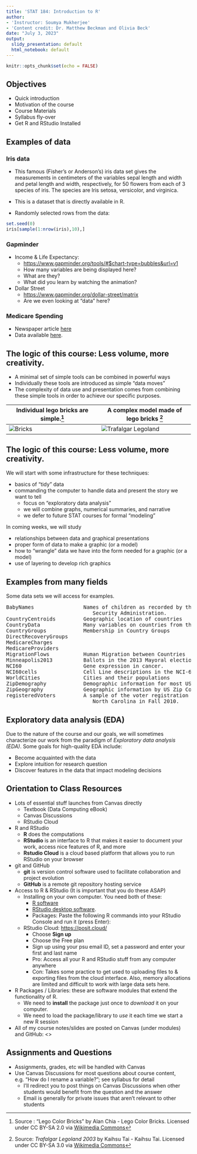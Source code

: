 ```yaml
---
title: 'STAT 184: Introduction to R'
author:
- 'Instructor: Soumya Mukherjee'
- 'Content credit: Dr. Matthew Beckman and Olivia Beck'
date: "July 3, 2023"
output:
  slidy_presentation: default
  html_notebook: default
---
```


```r
knitr::opts_chunk$set(echo = FALSE)
```

## Objectives 

- Quick introduction
- Motivation of the course
- Course Materials
- Syllabus fly-over
- Get R and RStudio Installed



## Examples of data

### Iris data

- This famous (Fisher's or Anderson's) iris data set gives the measurements in centimeters of the variables sepal length and width and petal length and width, respectively, for 50 flowers from each of 3 species of iris. The species are Iris setosa, versicolor, and virginica.

- This is a dataset that is directly available in R.

- Randomly selected rows from the data:
```r
set.seed(0)
iris[sample(1:nrow(iris),10),]
```


### Gapminder

- Income & Life Expectancy:  
    - <https://www.gapminder.org/tools/#$chart-type=bubbles&url=v1>  
    - How many variables are being displayed here?
    - What are they?
    - What did you learn by watching the animation?
- Dollar Street 
    - <https://www.gapminder.org/dollar-street/matrix>
    - Are we even looking at "data" here?


### Medicare Spending

- Newspaper article [here](http://www.nytimes.com/2013/05/08/business/hospital-billing-varies-wildly-us-data-shows.html)
- Data available [here](http://www.cms.gov/Research-Statistics-Data-and-Systems/Statistics-Trends-and-Reports/Medicare-Provider-Charge-Data/index.html).


## The logic of this course: Less volume, more creativity.

- A minimal set of simple tools can be combined in powerful ways
- Individually these tools are introduced as simple "data moves" 
- The complexity of data use and presentation comes from combining these simple tools in order to achieve our specific purposes.

Individual lego bricks are simple.^[Source : "Lego Color Bricks" by Alan Chia - Lego Color Bricks. Licensed under CC BY-SA 2.0 via [Wikimedia Commons](http://commons.wikimedia.org/wiki/File:Lego_Color_Bricks.jpg#mediaviewer/File:Lego_Color_Bricks.jpg)]  | A complex model made of lego bricks ^[Source: *Trafalgar Legoland 2003* by Kaihsu Tai - Kaihsu Tai. Licensed under CC BY-SA 3.0 via [Wikimedia Commons](http://commons.wikimedia.org/wiki/File:Trafalgar_Legoland_2003.jpg#mediaviewer/File:Trafalgar_Legoland_2003.jpg)]|
----------------------------- | -----------------------------  |
![Bricks](Lego_Color_Bricks.jpg)| ![Trafalgar Legoland](Trafalgar_Legoland_2003.jpg) |



## The logic of this course: Less volume, more creativity.

We will start with some infrastructure for these techniques:

- basics of "tidy" data
- commanding the computer to handle data and present the story we want to tell
    - focus on "exploratory data analysis"
    - we will combine graphs, numerical summaries, and narrative
    - we defer to future STAT courses for formal "modeling"

In coming weeks, we will study

- relationships between data and graphical presentations
- proper form of data to make a graphic (or a model) 
- how to "wrangle" data we have into the form needed for a graphic (or a model)
- use of layering to develop rich graphics 



## Examples from many fields

Some data sets we will access for examples.

<pre>
BabyNames                Names of children as recorded by the US Social
                            Security Administration.
CountryCentroids         Geographic location of countries
CountryData              Many variables on countries from the 2014 CIA factbook.
CountryGroups            Membership in Country Groups
DirectRecoveryGroups     
MedicareCharges          
MedicareProviders        
MigrationFlows           Human Migration between Countries
Minneapolis2013          Ballots in the 2013 Mayoral election in Minneapolis
NCI60                    Gene expression in cancer.
NCI60cells               Cell Line descriptions in the NCI-60 dataset
WorldCities              Cities and their populations
ZipDemography            Demographic information for most US ZIP Codes (Postal Codes)
ZipGeography             Geographic information by US Zip Codes (Postal Codes)
registeredVoters         A sample of the voter registration list for Wake County, 
                            North Carolina in Fall 2010.
</pre>



## Exploratory data analysis (EDA)

Due to the nature of the course and our goals, we will sometimes characterize our work from the paradigm of *Exploratory data analysis (EDA)*.  Some goals for high-quality EDA include:

- Become acquainted with the data 
- Explore intuition for research question 
- Discover features in the data that impact modeling decisions 



## Orientation to Class Resources

- Lots of essential stuff launches from Canvas directly
    - Textbook (Data Computing eBook)
    - Canvas Discussions
    - RStudio Cloud

- R and RStudio 
    - **R** does the computations
    - **RStudio** is an interface to R that makes it easier to document your work, access nice features of R, and more
    - **Rstudio Cloud** is a cloud based platform that allows you to run RStudio on your browser

- git and GitHub
    - **git** is version control software used to facilitate collaboration and project evolution
    - **GitHub** is a remote git repository hosting service

- Access to R & RStudio (It is important that you do these ASAP)
    - Installing on your own computer.  You need both of these:
        - [R software](http://cran.rstudio.com/)
        - [RStudio desktop software](http://www.rstudio.com/products/rstudio/download/preview/).
        - Packages: Paste the following R commands into your RStudio Console and run it (press Enter):
    - RStudio Cloud: [https://posit.cloud/](https://posit.cloud/)
        - Choose **Sign up**
        - Choose the Free plan
        - Sign up using your psu email ID, set a password and enter your first and last name
        - Pro: Access all your R and RStudio stuff from any computer anywhere
        - Con: Takes some practice to get used to uploading files to & exporting files from the cloud interface. Also, memory allocations                  are limited and difficult to work with large data sets here.
        
- R Packages / Libraries: these are software modules that extend the functionality of R.  
    - We need to **install** the package just once to *download* it on your computer.  
    - We need to load the package/library to *use* it each time we start a new R session 
    
- All of my course notes/slides are posted on Canvas (under modules) and GitHub: <>

## Assignments and Questions

- Assignments, grades, etc will be handled with Canvas  
- Use Canvas Discussions for most questions about course content, e.g. "How do I rename a variable?"; see syllabus for detail
    - I'll redirect you to post things on Canvas Discussions when other students would benefit from the question and the answer
    - Email is generally for private issues that aren't relevant to other students



